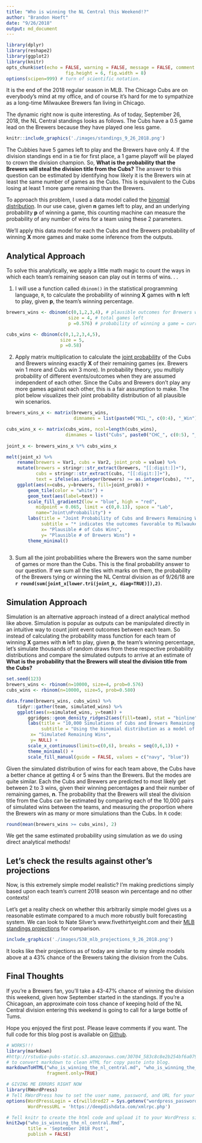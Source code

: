 ```yaml
---
title: "Who is winning the NL Central this Weekend!?"
author: "Brandon Hoeft"
date: "9/26/2018"
output: md_document
---
```


```r
library(dplyr)
library(reshape2)
library(ggplot2)
library(knitr)
opts_chunk$set(echo = FALSE, warning = FALSE, message = FALSE, comment = "",
                      fig.height = 6, fig.width = 8)
options(scipen=999) # turn of scientific notation.

```

It is the end of the 2018 regular season in MLB. The Chicago Cubs are on everybody's mind at my office, and of course it's hard for me to sympathize as a long-time Milwaukee Brewers fan living in Chicago. 

The dynamic right now is quite interesting. As of today, September 26, 2018, the NL Central standings looks as follows. The Cubs have a 0.5 game lead on the Brewers because they have played one less game. 

``` r
knitr::include_graphics('./images/standings_9_26_2018.png')
```

The Cubbies have 5 games left to play and the Brewers have only 4. If the division standings end in a tie for first place, a 1 game playoff will be played to crown the division champion. So, **What is the probability that the Brewers  will steal the division title from the Cubs?** The answer to this question can be estimated by identifying how likely it is the Brewers win at least the same number of games as the Cubs. This is equivalent to the Cubs losing at least 1 more game remaining than the Brewers. 

To approach this problem, I used a data model called the [binomial distribution](https://en.wikipedia.org/wiki/Binomial_distribution). In our use case, given **n** games left to play, and an underlying probability **p** of winning a game, this counting machine can measure the probability of any number of wins for a team using these 2 parameters. 

We'll apply this data model for each the Cubs and the Brewers probability of winning **X** more games and make some inference from the outputs.  

## Analytical Approach

To solve this analytically, we apply a little math magic to count the ways in which each team's remaining season can play out in terms of wins. . . 

1. I will use a function called `dbinom()` in the statistical programming language, `R`, to calculate the probability of winning **X** games with **n** left to play, given **p**, the team's winning percentage.

``` r
brewers_wins <- dbinom(c(0,1,2,3,4), # plausible outcomes for Brewers wins
                       size = 4, # total games left
                       p =0.576) # probability of winning a game = current win %

cubs_wins <- dbinom(c(0,1,2,3,4,5),
                    size = 5, 
                    p =0.58)
```

  
2. Apply matrix multiplication to calculate the [joint probability](http://www.statisticshowto.com/joint-probability-distribution/) of the Cubs and Brewers winning exactly **X** of their remaining games (ex. Brewers win 1 more and Cubs win 3 more). In probability theory, you multiply probability of different events/outcomes when they are assumed independent of each other. Since the Cubs and Brewers don't play any more games against each other, this is a fair assumption to make. The plot below visualizes their joint probability distribution of all plausible win scenarios. 

``` r
brewers_wins_x <- matrix(brewers_wins,
                         dimnames = list(paste0("MIL_", c(0:4), "_Win"),"Brewers"))

cubs_wins_x <- matrix(cubs_wins, ncol=length(cubs_wins),
                      dimnames = list("Cubs", paste0("CHC_", c(0:5), "_Win")))
 
joint_x <- brewers_wins_x %*% cubs_wins_x

melt(joint_x) %>%
    rename(brewers = Var1, cubs = Var2, joint_prob = value) %>%
    mutate(brewers = stringr::str_extract(brewers, "[[:digit:]]+"),
           cubs = stringr::str_extract(cubs, "[[:digit:]]+"),
           text = ifelse(as.integer(brewers) >= as.integer(cubs), "*", "")) %>%
    ggplot(aes(x=cubs, y=brewers, fill=joint_prob)) + 
        geom_tile(color = "white") + 
        geom_text(aes(label=text)) +
        scale_fill_gradient2(low = "blue", high = "red", 
           midpoint = 0.065, limit = c(0,0.13), space = "Lab", 
           name="Joint\nProbability") +
        labs(title = "Joint Probability of Cubs and Brewers Remaining Wins",
             subtitle = "* indicates the outcomes favorable to Milwaukee tying or winning the Division",
             x= "Plausible # of Cubs Wins",
             y= "Plausible # of Brewers Wins") +
        theme_minimal()
    
```
  
3. Sum all the joint probabilities where the Brewers won the same number of games or more than the Cubs. This is the final probability answer to our question. If we sum all the tiles with marks on them, the probability of the Brewers tying or winning the NL Central division as of 9/26/18 are **`r round(sum(joint_x[lower.tri(joint_x, diag=TRUE)]),2)`**.


## Simulation Approach 

Simulation is an alternative approach instead of a direct analytical method like above. Simulation is popular as outputs can be manipulated directly in an intuitive way to count joint event outcomes between each team. So instead of calculating the probability mass function for each team of winning **X** games with **n** left to play, given **p**, the team's winning percentage, let's simulate thousands of random draws from these respective probability distributions and compare the simulated outputs to arrive at an estimate of **What is the probability that the Brewers  will steal the division title from the Cubs?**

```r
set.seed(123)
brewers_wins <- rbinom(n=10000, size=4, prob=0.576)
cubs_wins <- rbinom(n=10000, size=5, prob=0.580)

data.frame(brewers_wins, cubs_wins) %>%
    tidyr::gather(team, simulated_wins) %>%
    ggplot(aes(x=simulated_wins, y=team)) + 
        ggridges::geom_density_ridges2(aes(fill=team), stat = "binline", binwidth = 0.5, scale =0.9) +
        labs(title = "10,000 Simulations of Cubs and Brewers Remaining Wins",
             subtitle = "Using the binomial distribution as a model of the data",
         x= "Simulated Remaining Wins",
         y= NULL) +
        scale_x_continuous(limits=c(0,6), breaks = seq(0,6,1)) +
        theme_minimal() +
        scale_fill_manual(guide = FALSE, values = c("navy", "blue"))
```

Given the simulated distribution of wins for each team above, the Cubs have a better chance at getting 4 or 5 wins than the Brewers. But the modes are quite similar. Each the Cubs and Brewers are predicted to most likely get between 2 to 3 wins, given their winning percentages **p** and their number of remaining games, **n**. The probability that the Brewers will steal the division title from the Cubs 
can be estimated by comparing each of the 10,000 pairs of simulated wins between the teams, and measuring the proportion where the Brewers win as many or more simulations than the Cubs. In `R` code:

``` r
round(mean(brewers_wins >= cubs_wins), 2)
```
We get the same estimated probability using simulation as we do using direct analytical methods!

## Let's check the results against other's projections

Now, is this extremely simple model realistic? I'm making predictions simply based upon each team's current 2018 season win percentage and no other contexts!

Let's get a reality check on whether this arbitrarily simple model gives us a reasonable estimate compared to a much more robustly built forecasting system. We can look to Nate Silver's www.fivethirtyeight.com
and their [MLB standings projections](https://projects.fivethirtyeight.com/2018-mlb-predictions/?ex_cid=rrpromo) for comparison.

``` r
include_graphics('./images/538_mlb_projections_9_26_2018.png')
```

It looks like their projections as of today are similar to my simple models above at a 43% chance of the Brewers taking the division from the Cubs. 

## Final Thoughts

If you're a Brewers fan, you'll take a 43-47% chance of winning the division this weekend, given how September started in the standings. If you're a Chicagoan, an approximate coin toss chance of keeping hold of the NL Central division entering this weekend is going to call for a large bottle of Tums. 

Hope you enjoyed the first post. Please leave comments if you want. The full code for this blog post is available on [Github](https://github.com/BrandonHoeft/deepdishdata/tree/master/sept2018/cubs_division_odds).

``` r
# WORKS!!!
library(markdown)
#http://rstudio-pubs-static.s3.amazonaws.com/30704_583c8c8e2b254bf6a0791543d4a3438b.html
# to convert markdown to clean HTML for copy paste into blog.
markdownToHTML("who_is_winning_the_nl_central.md", "who_is_winning_the_nl_central.html",
               fragment.only=TRUE)

```

``` r
# GIVING ME ERRORS RIGHT NOW
library(RWordPress)
# Tell RWordPress how to set the user name, password, and URL for your WordPress site.
options(WordPressLogin = c(rwilldred27 = Sys.getenv("wordpress_password")),
        WordPressURL = 'https://deepdishdata.com/xmlrpc.php')

# Tell knitr to create the html code and upload it to your WordPress site
knit2wp("who_is_winning_the_nl_central.Rmd", 
        title = 'September 2018 Post', 
        publish = FALSE)
```